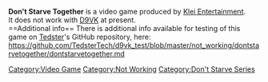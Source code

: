 <strong>Don't Starve Together</strong> is a video game produced by [[Klei Entertainment]].
<br />
It does not work with [[D9VK]] at present.
<br />
==Additional info==
There is additional info available for testing of this game on [[User:Tedster|Tedster]]'s GitHub repository, here:
<br />
https://github.com/TedsterTech/d9vk_test/blob/master/not_working/dontstarvetogether/dontstarvetogether.md

[[Category:Video Game]]
[[Category:Not Working]]
[[Category:Don't Starve Series]]
